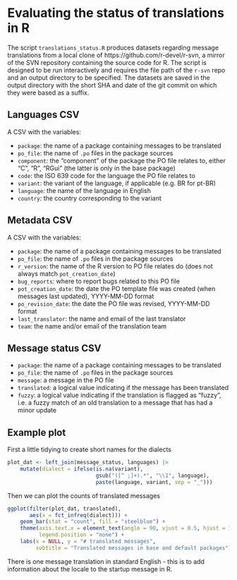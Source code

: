 # Evaluating the status of translations in R

The script `translations_status.R` produces datasets regarding message translations from a local clone of https://github.com/r-devel/r-svn, 
a mirror of the SVN repository containing the source code for R. 
The script is designed to be run interactively and requires the file path of the `r-svn` repo and an output directory to be specified.
The datasets are saved in the output directory with the short SHA and date of the git commit on which they were based as a suffix.

## Languages CSV

A CSV with the variables:

- `package`: the name of a package containing messages to be translated
- `po_file`: the name of `.po` files in the package sources
- `component`: the "component" of the package the PO file relates to, either "C", "R", "RGui" (the latter is only in the base package)
- `code`: the ISO 639 code for the language the PO file relates to
- `variant`: the variant of the language, if applicable (e.g. BR for pt-BR)
- `language`: the name of the language in English
- `country`: the country corresponding to the variant

## Metadata CSV

A CSV with the variables:

- `package`: the name of a package containing messages to be translated
- `po_file`: the name of `.po` files in the package sources
- `r_version`: the name of the R version to PO file relates do (does not always match `pot_creation_date`)
- `bug_reports`: where to report bugs related to this PO file
- `pot_creation_date`: the date the PO template file was created (when messages last updated), YYYY-MM-DD format
- `po_revision_date`: the date the PO file was revised, YYYY-MM-DD format
- `last_translator`: the name and email of the last translator
- `team`: the name and/or email of the translation team

## Message status CSV

- `package`: the name of a package containing messages to be translated
- `po_file`: the name of `.po` files in the package sources
- `message`: a message in the PO file
- `translated`: a logical value indicating if the message has been translated
- `fuzzy`: a logical value indicating if the translation is flagged as "fuzzy", i.e. a fuzzy match of an old translation to a message that has had a minor update

## Example plot

First a little tidying to create short names for the dialects
```r
plot_dat <- left_join(message_status, languages) |>
    mutate(dialect = ifelse(is.na(variant),
                            gsub("([^ ;]+).*", "\\1", language),
                            paste(language, variant, sep = "_")))
```                            
Then we can plot the counts of translated messages
```r
ggplot(filter(plot_dat, translated),
       aes(x = fct_infreq(dialect))) +
    geom_bar(stat = "count", fill = "steelblue") +
    theme(axis.text.x = element_text(angle = 90, vjust = 0.5, hjust = 1),
          legend.position = "none") +
    labs(x = NULL, y = "# translated messages",
         subtitle = "Translated messages in base and default packages")
```
There is one message translation in standard English - this is to add information about the locale to the startup message in R.
